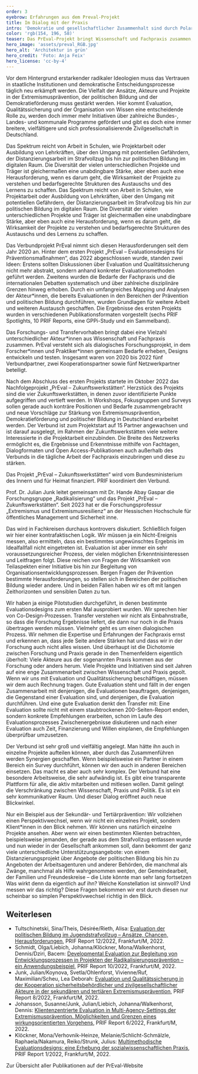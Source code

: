 ```yaml
---
order: 3
eyebrow: Erfahrungen aus dem Preval-Projekt
title: Im Dialog mit der Praxis
intro: 'Demokratie und gesellschaftlicher Zusammenhalt sind durch Polarisierungstendenzen, neue Protestdynamiken und extremistische Gruppierungen herausgefordert. Die Anschläge von Hanau und Halle haben die Aufmerksamkeit für das Gewaltpotential des Rechtsextremismus erhöht. Durch das Erstarken von Querdenken und der Reichsbürger-Bewegung sind radikale Ideologien im gesellschaftlichen Fokus. Vor diesem Hintergrund haben Extremismusprävention, politische Bildung und Demokratieförderung eine gesteigerte Bedeutung. Der PrEval-Verbund beschäftigt sich mit Evaluation und Qualitätssicherung in diesen Bereichen. Das erste Projekt „PrEval – Evaluationsdesigns für Präventionsmaßnahmen“ wurde im Jahr 2022 abgeschlossen.'
color: 'rgb(154, 196, 58)'
teaser: Das PrEval-Projekt bringt Wissenschaft und Fachpraxis zusammen, um Evaluation in der Extremismusprävention, Politischen Bildung und Demokratieförderung zu stärken. Julian Junk berichtet von Erfahrungen aus dem Projekt.
hero_image: 'assets/preval_RGB.jpg'
hero_alt: 'Architektur in grün'
hero_credit: 'Foto: Anja Feix'
hero_license: 'cc-by-4'
---
```


<Leadin>Vor dem Hintergrund</Leadin> erstarkender radikaler Ideologien muss das Vertrauen in staatliche Institutionen und demokratische Entscheidungsprozesse täglich neu erkämpft werden. Die Vielfalt der Ansätze, Akteure und Projekte in der Extremismusprävention, der politischen Bildung und der Demokratieförderung muss gestärkt werden. Hier kommt Evaluation, Qualitätssicherung und der Organisation von Wissen eine entscheidende Rolle zu, werden doch immer mehr Initiativen über zahlreiche Bundes-, Landes- und kommunale Programme gefördert und gibt es doch eine immer breitere, vielfältigere und sich professionalisierende Zivilgesellschaft in Deutschland.

Das Spektrum reicht von Arbeit in Schulen, wie Projektarbeit oder Ausbildung von Lehrkräften, über den Umgang mit potentiellen Gefährdern, der Distanzierungsarbeit im Strafvollzug bis hin zur politischen Bildung im digitalen Raum. Die Diversität der vielen unterschiedlichen Projekte und Träger ist gleichermaßen eine unabdingbare Stärke, aber eben auch eine Herausforderung, wenn es darum geht, die Wirksamkeit der Projekte zu verstehen und bedarfsgerechte Strukturen des Austauschs und des Lernens zu schaffen. Das Spektrum reicht von Arbeit in Schulen, wie Projektarbeit oder Ausbildung von Lehrkräften, über den Umgang mit potentiellen Gefährdern, der Distanzierungsarbeit im Strafvollzug bis hin zur politischen Bildung im digitalen Raum. Die Diversität der vielen unterschiedlichen Projekte und Träger ist gleichermaßen eine unabdingbare Stärke, aber eben auch eine Herausforderung, wenn es darum geht, die Wirksamkeit der Projekte zu verstehen und bedarfsgerechte Strukturen des Austauschs und des Lernens zu schaffen.

Das Verbundprojekt PrEval nimmt sich diesen Herausforderungen seit dem Jahr 2020 an. Hinter dem ersten Projekt „PrEval – Evaluationsdesigns für Präventionsmaßnahmen“, das 2022 abgeschlossen wurde, standen zwei Ideen: Erstens sollten Diskussionen über Evaluation und Qualitätssicherung nicht mehr abstrakt, sondern anhand konkreter Evaluationsmethoden geführt werden. Zweitens wurden die Bedarfe der Fachpraxis und die internationalen Debatten systematisch und über zahlreiche disziplinäre Grenzen hinweg erhoben. Durch ein umfangreiches Mapping und Analysen der Akteur\*innen, die bereits Evaluationen in den Bereichen der Prävention und politischen Bildung durchführen, wurden Grundlagen für weitere Arbeit und weiteren Austausch geschaffen. Die Ergebnisse des ersten Projekts wurden in verschiedenen Publikationsformaten vorgestellt (sechs PRIF Spotlights, 10 PRIF Reports, eine GPPi-Study und ein Sammelband).

Das Forschungs- und Transfervorhaben bringt dabei eine Vielzahl unterschiedlicher Akteur\*innen aus Wissenschaft und Fachpraxis zusammen. PrEval versteht sich als dialogisches Forschungsprojekt, in dem Forscher\*innen und Praktiker\*innen gemeinsam Bedarfe erheben, Designs entwickeln und testen. Insgesamt waren von 2020 bis 2022 fünf Verbundpartner, zwei Kooperationspartner sowie fünf Netzwerkpartner beteiligt.

Nach dem Abschluss des ersten Projekts startete im Oktober 2022 das Nachfolgeprojekt „PrEval – Zukunftswerkstätten“. Herzstück des Projekts sind die vier Zukunftswerkstätten, in denen zuvor identifizierte Punkte aufgegriffen und vertieft werden. In Workshops, Fokusgruppen und Surveys sollen gerade auch konträre Positionen und Bedarfe zusammengebracht und neue Vorschläge zur Stärkung von Extremismusprävention, Demokratieförderung und politischer Bildung in Deutschland erarbeitet werden. Der Verbund ist zum Projektstart auf 15 Partner angewachsen und ist darauf ausgelegt, im Rahmen der Zukunftswerkstätten viele weitere Interessierte in die Projektarbeit einzubinden. Die Breite des Netzwerks ermöglicht es, die Ergebnisse und Erkenntnisse mithilfe von Fachtagen, Dialogformaten und Open Access-Publikationen auch außerhalb des Verbunds in die tägliche Arbeit der Fachpraxis einzubringen und diese zu stärken.

Das Projekt „PrEval – Zukunftswerkstätten“ wird vom Bundesministerium des Innern und für Heimat finanziert. PRIF koordiniert den Verbund.

<Interview title="Interview mit Julian Junk">
<InterviewParticipant name="Julian Junk" image="assets/Julian_RGB.jpg" image_alt="Mann mit Jackett">

Prof. Dr. Julian Junk leitet gemeinsam mit Dr. Hande Abay Gaspar die Forschungsgruppe „Radikalisierung“ und das Projekt „PrEval – Zukunftswerkstätten“. Seit 2023 hat er die Forschungsprofessur „Extremismus und Extremismusresilienz“ an der Hessischen Hochschule für öffentliches Management und Sicherheit inne.

</InterviewParticipant>
<InterviewQuestion q="Q: Kann man den Erfolg von Prävention messen?">

Das wird in Fachkreisen durchaus kontrovers diskutiert. Schließlich folgen wir hier einer kontrafaktischen Logik. Wir müssen ja ein Nicht-Ereignis messen, also ermitteln, dass ein bestimmtes ungewünschtes Ergebnis im Idealfallfall nicht eingetreten ist. Evaluation ist aber immer ein sehr voraussetzungsreicher Prozess, der vielen möglichen Erkenntnisinteressen und Leitfragen folgt. Diese reichen von Fragen der Wirksamkeit von Teilaspekten einer Initiative bis hin zur Begleitung von Organisationsentwicklungsprozessen. Bergen Fragen der Prävention bestimmte Herausforderungen, so stellen sich in Bereichen der politischen Bildung wieder andere. Und in beiden Fällen haben wir es oft mit langen Zeithorizonten und sensiblen Daten zu tun.

</InterviewQuestion>
<InterviewQuestion q="Wie greifen Forschung und Transfer im PrEval-Projekt ineinander?">

Wir haben ja einige Pilotstudien durchgeführt, in denen bestimmte Evaluationsdesigns zum ersten Mal ausprobiert wurden. Wir sprechen hier von Co-Design-Prozessen. Transfer verstehen wir nicht als Einbahnstraße, so dass die Forschung Ergebnisse liefert, die dann nur noch in die Praxis übertragen werden müssen. Vielmehr geht es um einen dialogischen Prozess. Wir nehmen die Expertise und Erfahrungen der Fachpraxis ernst und erkennen an, dass jede Seite andere Stärken hat und dass wir in der Forschung auch nicht alles wissen. Und überhaupt ist die Dichotomie zwischen Forschung und Praxis gerade in den Themenfeldern eigentlich überholt: Viele Akteure aus der sogenannten Praxis kommen aus der Forschung oder anders herum. Viele Projekte und Initiativen sind seit Jahren auf eine enge Zusammenarbeit zwischen Wissenschaft und Praxis gepolt. Wenn wir uns mit Evaluation und Qualitätssicherung beschäftigen, müssen wir dem auch Rechnung tragen. Gute Evaluation steht und fällt in der engen Zusammenarbeit mit denjenigen, die Evaluationen beauftragen, denjenigen, die Gegenstand einer Evaluation sind, und denjenigen, die Evaluation durchführen. Und eine gute Evaluation denkt den Transfer mit: Eine Evaluation sollte nicht mit einem staubtrockenen 200-Seiten-Report enden, sondern konkrete Empfehlungen erarbeiten, schon im Laufe des Evaluationsprozesses Zwischenergebnisse diskutieren und nach einer Evaluation auch Zeit, Finanzierung und Willen einplanen, die Empfehlungen überprüfbar umzusetzen.

</InterviewQuestion>
<InterviewQuestion q="Was zeichnet die Arbeitsweise im PrEval-Verbund aus?">

Der Verbund ist sehr groß und vielfältig angelegt. Man hätte ihn auch in einzelne Projekte aufteilen können, aber durch das Zusammenführen werden Synergien geschaffen. Wenn beispielsweise ein Partner in einem Bereich ein Survey durchführt, können wir den auch in anderen Bereichen einsetzen. Das macht es aber auch sehr komplex. Der Verbund hat eine besondere Arbeitsweise, die sehr aufwändig ist. Es gibt eine transparente Plattform für alle, die aktiv mitarbeiten und mitlesen wollen. Damit gelingt die Verschränkung zwischen Wissenschaft, Praxis und Politik. Es ist ein sehr kommunikativer Raum. Und dieser Dialog eröffnet auch neue Blickwinkel.

</InterviewQuestion>

<InterviewQuestion q="Welche neuen Blickwinkel sind das?">

Nur ein Beispiel aus der Sekundär- und Tertiärprävention: Wir vollziehen einen Perspektivwechsel, wenn wir nicht ein einzelnes Projekt, sondern Klient\*innen in den Blick nehmen. Wir können uns natürlich einzelne Projekte ansehen. Aber wenn wir einen bestimmten Klienten betrachten, beispielsweise jemanden, der gerade aus dem Strafvollzug entlassen wurde und nun wieder in der Gesellschaft ankommen soll, dann bekommt der ganz viele unterschiedliche Unterstützungsangebote: von einem Distanzierungsprojekt über Angebote der politischen Bildung bis hin zu Angeboten der Arbeitsagenturen und anderer Behörden, die manchmal als Zwänge, manchmal als Hilfe wahrgenommen werden, der Gemeindearbeit, der Familien und Freundeskreise – die Liste könnte man sehr lang fortsetzen Was wirkt denn da eigentlich auf ihn? Welche Konstellation ist sinnvoll? Und messen wir das richtig? Diese Fragen bekommen wir erst durch diesen nur scheinbar so simplen Perspektivwechsel richtig in den Blick.

</InterviewQuestion>

</Interview>

<Notes>

## Weiterlesen

- Tultschinetski, Sina/Theis, Désirée/Rieth, Alisa: [Evaluation der politischen Bildung im Jugendstrafvollzug – Ansätze, Chancen, Herausforderungen](https://www.hsfk.de/publikationen/publikationssuche/publikation/evaluation-der-politischen-bildung-im-jugendstrafvollzug-ansaetze-chancen-herausforderungen), PRIF Report 12/2022, Frankfurt/M, 2022.
- Schmidt, Olga/Liebich, Johanna/Klöckner, Mona/Walkenhorst, Dennis/Dziri, Bacem: [Developmental Evaluation zur Begleitung von Entwicklungsprozessen in Projekten der Radikalisierungsprävention – ein Anwendungsbeispiel](https://www.hsfk.de/publikationen/publikationssuche/publikation/developmental-evaluation-zur-begleitung-von-entwicklungsprozessen-in-projekten-der-radikalisierungspraevention-ein-anwendungsbeispiel), PRIF Report 10/2022, Frankfurt/M, 2022.
- Junk, Julian/Koynova, Svetla/Ohlenforst, Vivienne/Ruf, Maximilian/Scheu, Lea Deborah: [Evaluation und Qualitätssicherung in der Kooperation sicherheitsbehördlicher und zivilgesellschaftlicher Akteure in der sekundären und tertiären Extremismusprävention](https://www.hsfk.de/publikationen/publikationssuche/publikation/evaluation-und-qualitaetssicherung-in-der-kooperation-sicherheitsbehoerdlicher-und-zivilgesellschaftlicher-akteure-in-der-sekundaeren-und-tertiaeren-extremismuspraevention), PRIF Report 8/2022, Frankfurt/M, 2022.
- Johansson, Susanne/Junk, Julian/Liebich, Johanna/Walkenhorst, Dennis: [Klientenzentrierte Evaluation in Multi-Agency-Settings der Extremismusprävention. Möglichkeiten und Grenzen eines wirkungsorientierten Vorgehens](https://www.hsfk.de/publikationen/publikationssuche/publikation/klientenzentrierte-evaluation-in-multi-agency-settings-der-extremismuspraevention), PRIF Report 6/2022, Frankfurt/M, 2022.
- Klöckner, Mona/Verhovnik-Heinze, Melanie/Schlicht-Schmälzle, Raphaela/Nakamura, Reiko/Strunk, Julius: [Multimethodische Evaluationsdesigns: eine Erhebung der sozialwissenschaftlichen Praxis](https://www.hsfk.de/publikationen/publikationssuche/publikation/multimethodische-evaluationsdesigns-eine-erhebung-der-sozialwissenschaftlichen-praxis), PRIF Report 1/2022, Frankfurt/M, 2022.

</Notes>

<CallToAction url="https://preval.hsfk.de/ergebnisse">

Zur Übersicht aller Publikationen auf der PrEval-Website

</CallToAction>
